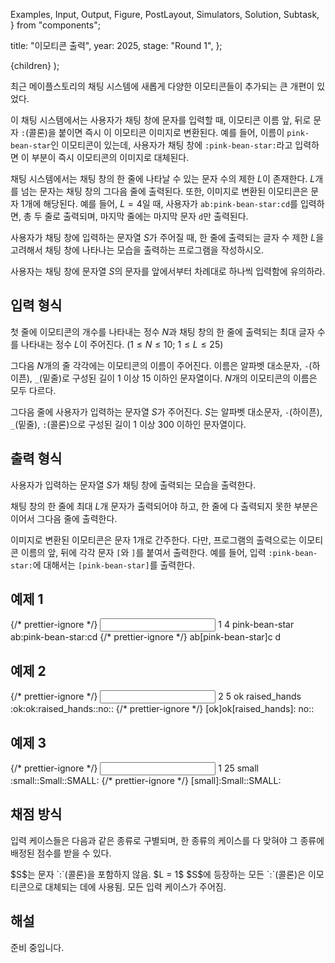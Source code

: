   Examples,
  Input,
  Output,
  Figure,
  PostLayout,
  Simulators,
  Solution,
  Subtask,
} from "components";

  title: "이모티콘 출력",
  year: 2025,
  stage: "Round 1",
};

  <PostLayout meta={meta}>{children}</PostLayout>
);

<div style={{ display: "flex" }}>
  <Figure
    src="/2025/r1-04-bdb52962-48c2-441a-ba53-79fae6a8c14c.png"
    width={560}
  />
</div>

최근 메이플스토리의 채팅 시스템에
새롭게 다양한 이모티콘들이 추가되는 큰 개편이 있었다.

이 채팅 시스템에서는 사용자가 채팅 창에 문자를 입력할 때,
이모티콘 이름 앞, 뒤로 문자 `:`(콜론)을 붙이면 즉시 이 이모티콘 이미지로 변환된다.
예를 들어, 이름이 `pink-bean-star`인 이모티콘이 있는데,
사용자가 채팅 창에 `:pink-bean-star:`라고 입력하면
이 부분이 즉시 이모티콘의 이미지로 대체된다.

채팅 시스템에서는 채팅 창의 한 줄에 나타날 수 있는 문자 수의 제한 $L$이 존재한다.
$L$개를 넘는 문자는 채팅 창의 그다음 줄에 출력된다.
또한, 이미지로 변환된 이모티콘은 문자 $1$개에 해당된다.
예를 들어, $L = 4$일 때, 사용자가 `ab:pink-bean-star:cd`를 입력하면,
총 두 줄로 출력되며, 마지막 줄에는 마지막 문자 `d`만 출력된다.

사용자가 채팅 창에 입력하는 문자열 $S$가 주어질 때,
한 줄에 출력되는 글자 수 제한 $L$을 고려해서
채팅 창에 나타나는 모습을 출력하는 프로그램을 작성하시오.

사용자는 채팅 창에 문자열 $S$의 문자를
앞에서부터 차례대로 하나씩 입력함에 유의하라.

## 입력 형식

첫 줄에 이모티콘의 개수를 나타내는 정수 $N$과
채팅 창의 한 줄에 출력되는 최대 글자 수를 나타내는 정수 $L$이 주어진다.
($1 \le N \le 10;$ $1 \le L \le 25$)

그다음 $N$개의 줄 각각에는 이모티콘의 이름이 주어진다.
이름은 알파벳 대소문자, `-`(하이픈), `_`(밑줄)로 구성된
길이 $1$ 이상 $15$ 이하인 문자열이다.
$N$개의 이모티콘의 이름은 모두 다르다.

그다음 줄에 사용자가 입력하는 문자열 $S$가 주어진다.
$S$는 알파벳 대소문자, `-`(하이픈), `_`(밑줄), `:`(콜론)으로 구성된
길이 $1$ 이상 $300$ 이하인 문자열이다.

## 출력 형식

사용자가 입력하는 문자열 $S$가 채팅 창에 출력되는 모습을 출력한다.

채팅 창의 한 줄에 최대 $L$개 문자가 출력되어야 하고,
한 줄에 다 출력되지 못한 부분은 이어서 그다음 줄에 출력한다.

이미지로 변환된 이모티콘은 문자 $1$개로 간주한다.
다만, 프로그램의 출력으로는 이모티콘 이름의 앞, 뒤에 각각 문자 `[`와 `]`를 붙여서 출력한다.
예를 들어, 입력 `:pink-bean-star:`에 대해서는
`[pink-bean-star]`를 출력한다.

## 예제 1

<Examples>
  {/* prettier-ignore */}
  <Input>
1 4
pink-bean-star
ab:pink-bean-star:cd
  </Input>
  {/* prettier-ignore */}
  <Output>
ab[pink-bean-star]c
d
  </Output>
</Examples>

## 예제 2

<Examples>
  {/* prettier-ignore */}
  <Input>
2 5
ok
raised_hands
:ok:ok:raised_hands::no::
  </Input>
  {/* prettier-ignore */}
  <Output>
[ok]ok[raised_hands]:
no::
  </Output>
</Examples>

## 예제 3

<Examples>
  {/* prettier-ignore */}
  <Input>
1 25
small
:small::Small::SMALL:
  </Input>
  {/* prettier-ignore */}
  <Output>
[small]:Small::SMALL:
  </Output>
</Examples>

## 채점 방식

입력 케이스들은 다음과 같은 종류로 구별되며, 한 종류의 케이스를 다 맞혀야 그 종류에 배정된 점수를 받을 수 있다.

<Subtask index={1} score={18}>
  $S$는 문자 `:`(콜론)을 포함하지 않음.
</Subtask>
<Subtask index={2} score={35}>
  $L = 1$
</Subtask>
<Subtask index={3} score={27}>
  $S$에 등장하는 모든 `:`(콜론)은 이모티콘으로 대체되는 데에 사용됨.
</Subtask>
<Subtask index={4} score={20}>
  모든 입력 케이스가 주어짐.
</Subtask>

## 해설

<Solution>
준비 중입니다.
</Solution>
